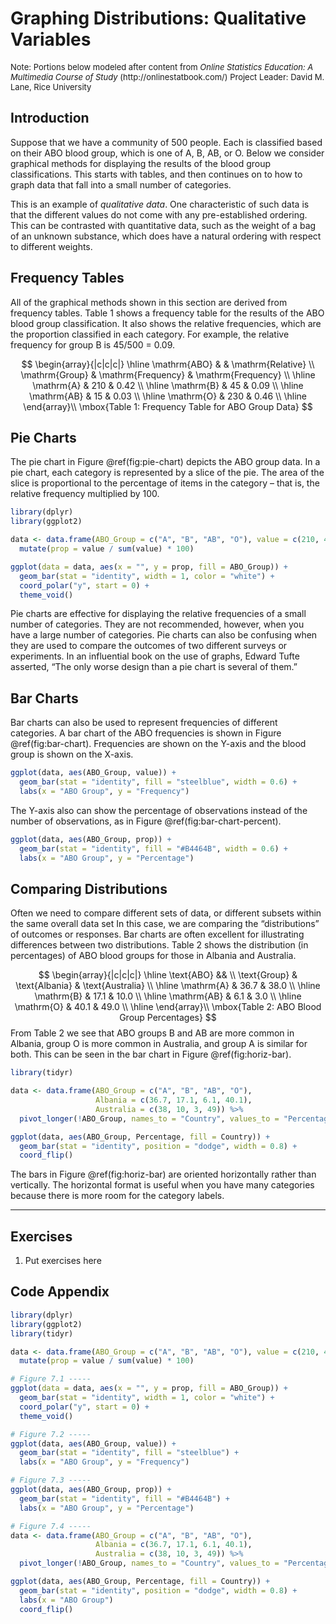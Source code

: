 # Graphing Distributions: Qualitative Variables

 <font size="2"> Note: Portions below modeled after content from
 *Online Statistics Education: A Multimedia Course of Study* 
 (http://onlinestatbook.com/) Project Leader: David M. Lane, Rice University </font>

## Introduction

Suppose that we have a community of 500 people.  Each is classified based on 
their ABO blood group, which is one of A, B, AB, or O.  Below we consider
graphical methods for displaying the results of the blood group classifications.
This starts with tables, and then continues on to how to graph data that 
fall into a small number of categories. 

This is an example of *qualitative data*.  One characteristic of such data is
that the different values do not come with any pre-established ordering.
This can be contrasted with quantitative data, such as the weight of a bag of an 
unknown substance, which does have a natural ordering with respect to 
different weights.

## Frequency Tables

All of the graphical methods shown in this section are derived from frequency 
tables. Table 1 shows a frequency table for the results of the ABO blood group
classification.  It also shows the 
relative frequencies, which are the proportion classified in each category. 
For example, the relative frequency for group B is 45/500 = 0.09.

$$
\begin{array}{|c|c|c|} \hline
\mathrm{ABO} & & \mathrm{Relative} \\
\mathrm{Group} & \mathrm{Frequency} & \mathrm{Frequency} \\ \hline
\mathrm{A} & 210 & 0.42 \\  \hline
\mathrm{B} & 45  & 0.09 \\  \hline
\mathrm{AB} & 15 & 0.03 \\  \hline
\mathrm{O} & 230 & 0.46 \\  \hline
\end{array}\\
\mbox{Table 1: Frequency Table for ABO Group Data}
$$

## Pie Charts

The pie chart in Figure \@ref(fig:pie-chart) depicts the ABO group data. In a pie chart, 
each category is represented by a slice of the pie. The area of the slice is 
proportional to the percentage of items in the category -- that is, the 
relative frequency multiplied by 100.

```r
library(dplyr)
library(ggplot2)

data <- data.frame(ABO_Group = c("A", "B", "AB", "O"), value = c(210, 45, 15, 230)) %>%
  mutate(prop = value / sum(value) * 100)

ggplot(data = data, aes(x = "", y = prop, fill = ABO_Group)) + 
  geom_bar(stat = "identity", width = 1, color = "white") + 
  coord_polar("y", start = 0) + 
  theme_void()
```

Pie charts are effective for displaying the relative frequencies of a small 
number of categories. They are not recommended, however, when you have a large 
number of categories. Pie charts can also be confusing when they are used to 
compare the outcomes of two different surveys or experiments. In an influential 
book on the use of graphs, Edward Tufte asserted, "The only worse design than 
a pie chart is several of them."


## Bar Charts

Bar charts can also be used to represent frequencies of different categories. 
A bar chart of the ABO frequencies is shown in Figure \@ref(fig:bar-chart). Frequencies are shown 
on the Y-axis and the blood group is shown on the X-axis. 

```r
ggplot(data, aes(ABO_Group, value)) + 
  geom_bar(stat = "identity", fill = "steelblue", width = 0.6) + 
  labs(x = "ABO Group", y = "Frequency")
```

The Y-axis also can show the percentage of observations 
instead of the number of observations, as in Figure \@ref(fig:bar-chart-percent).

```r
ggplot(data, aes(ABO_Group, prop)) + 
  geom_bar(stat = "identity", fill = "#B4464B", width = 0.6) + 
  labs(x = "ABO Group", y = "Percentage")
```

## Comparing Distributions

Often we need to compare different sets of data, or different subsets
within the same overall data set In this case, we are comparing the 
"distributions" of outcomes or responses. Bar charts are 
often excellent for illustrating differences between two distributions.  Table
2 shows the distribution (in percentages) of ABO blood groups for those in
Albania and Australia.

$$
\begin{array}{|c|c|c|} \hline
\text{ABO} && \\
\text{Group} & \text{Albania} & \text{Australia} \\ \hline
\mathrm{A} & 36.7 & 38.0 \\  \hline
\mathrm{B} & 17.1 & 10.0 \\  \hline
\mathrm{AB} & 6.1 & 3.0 \\  \hline
\mathrm{O} & 40.1 & 49.0 \\  \hline
\end{array}\\
\mbox{Table 2: ABO Blood Group Percentages}
$$
From Table 2 we see that ABO groups B and AB are more common in Albania, 
group O is more common in Australia, and group A is similar for both.
This can be seen in the bar chart in Figure \@ref(fig:horiz-bar).

```r
library(tidyr)

data <- data.frame(ABO_Group = c("A", "B", "AB", "O"), 
                   Albania = c(36.7, 17.1, 6.1, 40.1), 
                   Australia = c(38, 10, 3, 49)) %>%
  pivot_longer(!ABO_Group, names_to = "Country", values_to = "Percentage")

ggplot(data, aes(ABO_Group, Percentage, fill = Country)) + 
  geom_bar(stat = "identity", position = "dodge", width = 0.8) + 
  coord_flip()
```

The bars in Figure \@ref(fig:horiz-bar) are oriented horizontally rather than vertically. The 
horizontal format is useful when you have many categories because there is more 
room for the category labels. 

---

## Exercises

1. $\text{Put exercises here}$


## Code Appendix

```r
library(dplyr)
library(ggplot2)
library(tidyr)

data <- data.frame(ABO_Group = c("A", "B", "AB", "O"), value = c(210, 45, 15, 230)) %>%
  mutate(prop = value / sum(value) * 100)

# Figure 7.1 -----
ggplot(data = data, aes(x = "", y = prop, fill = ABO_Group)) + 
  geom_bar(stat = "identity", width = 1, color = "white") + 
  coord_polar("y", start = 0) + 
  theme_void()

# Figure 7.2 -----
ggplot(data, aes(ABO_Group, value)) + 
  geom_bar(stat = "identity", fill = "steelblue") + 
  labs(x = "ABO Group", y = "Frequency")

# Figure 7.3 -----
ggplot(data, aes(ABO_Group, prop)) + 
  geom_bar(stat = "identity", fill = "#B4464B") + 
  labs(x = "ABO Group", y = "Percentage")

# Figure 7.4 -----
data <- data.frame(ABO_Group = c("A", "B", "AB", "O"), 
                   Albania = c(36.7, 17.1, 6.1, 40.1), 
                   Australia = c(38, 10, 3, 49)) %>%
  pivot_longer(!ABO_Group, names_to = "Country", values_to = "Percentage")

ggplot(data, aes(ABO_Group, Percentage, fill = Country)) + 
  geom_bar(stat = "identity", position = "dodge", width = 0.8) + 
  labs(x = "ABO Group")
  coord_flip()
```
